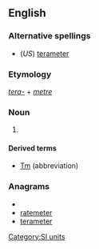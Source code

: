 ==English==

===Alternative spellings===
*(''US'') [[terameter]]

===Etymology===
''[[tera-]]'' + ''[[metre]]''

===Noun===
{{en-noun}}

# {{SI-unit-2|tera|metre|length|meter}}

====Derived terms====
* [[Tm]] (abbreviation)

===Anagrams===
* {{alphagram|aeeemrrtt}}
* [[ratemeter#English|ratemeter]]
* [[terameter#English|terameter]]

[[Category:SI units]]